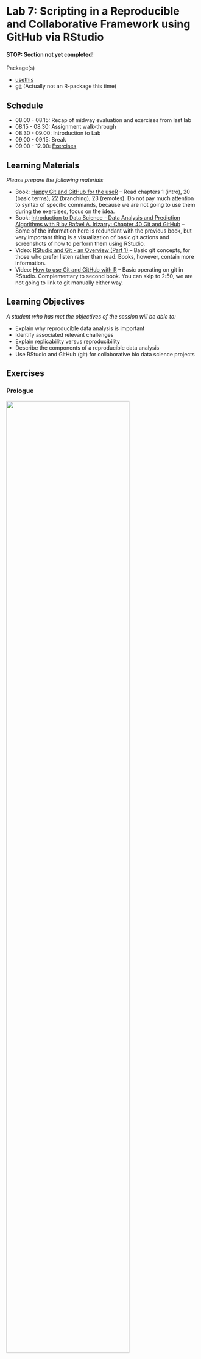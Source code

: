 # Lab 7: Scripting in a Reproducible and Collaborative Framework using GitHub via RStudio {.unnumbered}

#### STOP: Section not yet completed!

Package(s)

- [usethis](https://usethis.r-lib.org)
- [git](https://git-scm.com/) (Actually not an R-package this time)

## Schedule

- 08.00 - 08.15: Recap of midway evaluation and exercises from last lab
- 08.15 - 08.30: Assignment walk-through
- 08.30 - 09.00: Introduction to Lab
- 09.00 - 09.15: Break
- 09.00 - 12.00: [Exercises](#sec-exercises)

## Learning Materials

_Please prepare the following materials_

- Book: [Happy Git and GitHub for the useR](https://happygitwithr.com/) -- Read chapters 1 (intro), 20 (basic terms), 22 (branching), 23 (remotes). Do not pay much attention to syntax of specific commands, because we are not going to use them during the exercises, focus on the idea.
- Book: [Introduction to Data Science - Data Analysis and Prediction Algorithms with R by Rafael A. Irizarry: Chapter 40 Git and GitHub](https://rafalab.github.io/dsbook/git.html) -- Some of the information here is redundant with the previous book, but very important thing is a visualization of basic git actions and screenshots of how to perform them using RStudio.
- Video: [RStudio and Git - an Overview (Part 1)](https://www.youtube.com/watch?v=KjLycV1IWqc) -- Basic git concepts, for those who prefer listen rather than read. Books, however, contain more information.
- Video: [How to use Git and GitHub with R](https://www.youtube.com/watch?v=kL6L2MNqPHg) -- Basic operating on git in RStudio. Complementary to second book. You can skip to 2:50, we are not going to link to git manually either way.

## Learning Objectives

_A student who has met the objectives of the session will be able to:_

- Explain why reproducible data analysis is important
- Identify associated relevant challenges
- Explain replicability versus reproducibility
- Describe the components of a reproducible data analysis
- Use RStudio and GitHub (git) for collaborative bio data science projects

## Exercises {#sec-exercises}

### Prologue

![](images/git_collab.gif){fig-align="center" width=80%}

*Using `git` is completely central for collaborative bio data science. You can use `git` not only for `R`, but for any code-based collaboration. All bioinformatics departments in major players in Danish Pharma, are using `git` - Learning `git` is a key bio data science skill! Today, you will take your first steps - Happy Learning!*

- **T1:** Find the `GitHub` repository for the `ggplot2` R-package
- **Q1:** How many Contributors are there?
- **T1:** Find the `GitHub` repository for the `Linux kernel`
- **Q2:** How many Contributors are there?
- **Q3:** Discuss in your group why having an organised approach to version control is central? And consider the simple contrast of the challenges you were facing when doing the course assignments.

### Getting Started

**The following exercises have to be done in your groups! You must move at the same pace and progress together as a team through the exercises!**

*GitHub is **the** place for collaborative coding and different group members will have to do different tasks in a specific order, to make it through the exercises together, so... Team Up and don't rush it!*

First, select a team **<span style="color:darkgreen;">Captain</span>**, that person will have to carry out specific tasks. If **<span style="color:darkgreen;">Team</span>** is stated, then that refers to all group members and lastly if **<span style="color:darkgreen;">Crew</span>** is stated, then that is everyone but the **<span style="color:darkgreen;">Captain</span>**. Please note, that tasks are sequential, so if a task is assigned to the **<span style="color:darkgreen;">Captain</span>**, then the **<span style="color:darkgreen;">Crew</span>** has to await completion before proceeding!

#### **<span style="color:darkgreen;">Team</span>**

1. Go to [GitHub](https://github.com) and login
1. In the upper left corner, click your username and select `rforbiodatascience23`
1. In the upper left corner, click `Repositories`

#### **<span style="color:darkgreen;">Captain</span>**

1. Click `Create a new repository`
1. Select `Owner` as `rforbiodatascience23`
1. Name the repository `groupXX`, where `XX` is your group number, e.g. `02`
1. Select `Public`
1. Tick `Add a README file`
1. Click `Create repository`
1. Click `Settings` in the menu line starting with `<> Code`
1. Under `Access`, click `Collaborators and teams`
1. Click `Add people`
1. Write a group members username
1. Click the correct suggestion
1. Select `Admin` as role
1. Select `Add username to this repository`
1. Repeat for all group members

#### **<span style="color:darkgreen;">Crew</span>**

1. Check your mail and accept your invitation to join the repository

#### **<span style="color:darkgreen;">Team</span>**

1. [Click here](https://teaching.healthtech.dtu.dk/22100/rstudio.php) to go to the course RStudio cloud server and login
1. In the upper right corner, where it should say ![](images/paths_new_proj.png)`r_for_bio_data_science`, click
1. Choose ![](images/paths_new_proj_plus.png) `New Project...`
1. Select ![](images/icon_version_control.png) **Version Control**
1. Select ![](images/icon_git.png) **Git**
1. Under `Repository URL:`, enter `https://github.com/rforbiodatascience23/groupXX`, where again you replace `XX` with your group number, e.g. `02`
1. Under `Project directory name:`, enter `lab07_git_exercises`
1. Under `Create project as a subdirectory of:`, make sure that is says `~/projects`
1. Click `Create Project`

*Congratulations! You have just cloned your first GitHub repository!*

In your `Files`-pane, you should now see:

![](images/git_first_files.png){fig-align="center" width=40%}

...and now in your `Environment`-pane, you should see a new `git`-tab:

![](images/git_environment_pane.png){fig-align="center" width=50%}

If you click the `git`-tab, you should see:

![](images/environment_pane_git_tab.png){fig-align="center" width=50%}

### Your first collaboration

#### **<span style="color:darkgreen;">Team</span>**

1. Create a new Quarto document, title it `student_id` and save id as `student_id.qmd`, where `student_id` is your... You guessed it!
1. In the `environment`-pane, click the `git`-tab
1. Tick the 3 boxes under `staged`
1. Click `commit`
1. In the upper right corner, add a `Commit message`, e.g "First commit by student_id"
1. Click the `Commit`-button
1. A pop-up, will give you details on your commit, look through them and then click `Close`
1. Now, very important **ALWAYS** click the ![](images/pull.png) `Pull`-button **BEFORE** clicking the ![](images/push.png) `Push`-button
1. Clicking `Pull`, you should see "Already up to date."
1. Then click `Push`

- **Q4:** Discuss in your group, what happened and why? Try copying the message and paste it into google, did you get any hits?

*Do not start solving this issue just yet, simply realise, that `git` is being used by literally millions of people on a daily basis, the chance that you will encounter a unique error, that no one else have ever seen is slim-to-nothing! So if you end up in trouble, googl'ing the message, is not a bad initial stab at the problem!*

#### Setting up your Credentials and Personal Access Token (**<span style="color:darkgreen;">Team</span>**)

*GitHub doesn't know who you are, you're just someone who cloned your first GitHub repository and now you want to do all sorts of stuff! We can't have that, so let's fix that GitHub doesn't know who you are!*

1. In the `Console`, run the command:

```r
#| echo: true
#| eval: false
usethis::use_git_config(user.name = "YOUR_GITHUB_USERNAME", user.email = "THE_EMAIL_YOU_USED_TO_CREATE_YOUR_GITHUB_ACCOUNT")
```

2. In the `Console`, run the command:

```r
#| echo: true
#| eval: false
usethis::create_github_token()
```

3. Login
4. Under `Note`, where it says `DESCRIBE THE TOKEN'S USE CASE`, delete the text and write e.g.`R for Bio Data Science lab 7 git exercises`
5. Under `Expiration`, where it says `30 days`, change that to `90 days`
6. Do not change any other setting, but simply scroll down and click `Generate token`
7. A new `Personal access tokens (classic)`-page will appear, stating your personal access token, which starts with `ghp_`, go ahead and copy it
8. Store the `PAT` somewhere save, e.g. in a password management tool
9. Again in the console, run the below command and enter your `PAT` when prompted:

```r
#| echo: true
#| eval: false
gitcreds::gitcreds_set()
```

10. In the `Environment`-pane, make sure you are in the `git`-tab and again click `Pull` (We *always* pull before push)
11. Click `Push`
12. Go to your groups `GitHub`-project page `https://github.com/rforbiodatascience23/groupXX`
13. Confirm, that you see your files

*Congratulations! You just took your first step towards true collaborative bio data science!*

Stop, wait a minute and make sure, that **ALL** group members are at this stage of the exercises.

#### Making your Credentials and Personal Access Token stick around (**<span style="color:darkgreen;">Team</span>**)

*The thing is, we're actually working on a Linux server her, this entails a that you're credentials and PAT exists in a cache, which is cleared every 15 minutes. This. Is. Annoying! So let's fix it!*

First of all RStudio is a (G)raphical (U)ser (I)nterface, meaning, that it allows you to do pointy-clicky stuff, but at the end of the day, everything happens at the commandline. That also goes for git, so your button-pushing simply gets converted into commands, which are executed at the commandline. If you are not comfortable with the commandline, don't worry, the pointy-clicky stuff will be sufficient for now! If you are comfortable with the commandline, I advice to get comfortable with git on the commandline as well, you do get some extra bang-for-the-buck!

Now, a brief visit of the commandline:

1. In the `Console`-pane, click the `Terminal`-tab, which gains you access to the system underlying RStudio
1. You should see something like `user@pupilX:/net/pupilX/home/people/user/projects/lab07_git_exercises$`
1. Enter `ls -a`, this will `l`ist `a`ll the files, compare with your `Files`-pane, you will see that RStudio is "hiding" something from you, namely the `.git` folder
1. Enter `ls -a .git` and you will see the content of the folder, this is where all the git-magic happens
1. See the config file? That holds the configuration, enter `git config --global --list`
1. Recall you entered your GitHub username and mail? This is where it ended up! Note the `credential.helper=cache`, which tells us, that the credentials are being cached. Now, enter `git config --global credential.helper 'cache --timeout=86400'`
1. Re-run the command `git config --global --list` and confirm the change
1. Go back to your `Console` and run the command `gitcreds::gitcreds_set()` and re-enter your PAT

*Congratulations! You have now used the commandline and you will forever be part of an elite few, who know that everything you see in hacker-movies is BS, except perhaps for Wargames and Mr. Robot! Also, your PAT will now be good for 24h* 

### Your next collaboration

*That first collaboration was easy right!? Well, you were all working on different files...*

#### **<span style="color:darkgreen;">Captain</span>**

1. Create a new Quarto Document, title it "Group Document" and save it as `group_document.qmd`
1. Using markdown headers, create one section for each group member, incl. yourself. Here, you can use your names, student ids or whatever you deem appropriate
1. Again in the `Environment`-pane, make sure you are in the `git`-tab and then tick the box next to `group_document.qmd`
1. Click `Commit`
1. Add a commit message, e.g. "Add group document"
1. Click the `Commit`-button
1. Click `Pull` (You should be "Already up to date.")
1. Click `Push`
1. Click `Close`
1. Again, go to the group GitHub and confirm that you see the new document you just created

#### **<span style="color:darkgreen;">Crew</span>**

1. Click `Pull` and confirm that you now also have the file `group_document.qmd`
1. Open `group_document.qmd` and find your assigned section
1. In your section and your section only, enter some text, add a few code chunks with some `R`-code
1. Make sure to save the document
1. Now again, find the `group_document.qmd` in the `git`-tab of the `Environment`-pane and tick the box under `Staged`
1. Click `Commit`
1. Note how your changes to the document are highlighted in green
1. Add a commit message, e.g. "Update the STUDENT_ID section" and click `Commit`
1. Click `Close`
1. Click `Pull`
1. Click `Push`
1. Go to the group GitHub, find the `group_document.qmd` and click it, do you see your changes?

Once **everyone** has added to their assigned section, **everyone** should do a pull/push, so **everyone** has the complete version of the `group_document.qmd`.

### Your first branching

Ok that's pretty great so far - Right? The thing is... Consider, the `ggplot2` repository, that you found in *T1*. Thousands of companies and even more thousands of people rely on `ggplot` for advanced data visualisation. What would happen, if you wanted to add a new feature or wanted to optimise an existing one, while people were actively installing your package? They would get what stage your code was in, which may or may not be functional - Enter branching!

Below here, is an illustration, consider the **<span style="color:green;">Master</span>** the stable version people can download and use and then **<span style="color:blue;">Your Work</span>** will be the feature or update that you personally are working on. **<span style="color:orange;">Someone Else's Work</span>** will be another team and that persons work on a new feature or update. Before the last **<span style="color:green;">green</span>** circle, note how both the **<span style="color:blue;">Your Work</span>**- and **<span style="color:orange;">Someone Else's Work</span>**-branches are merged onto the **<span style="color:green;">Master</span>**-branch.

![](images/git_branching_merging.png){fig-align="center" width=90%}

*There can be even more branches*

- **Q4:** Again, find the `ggplot` GitHub site and see if you can find how many branches there are?

#### **<span style="color:darkgreen;">Team</span>**

1. Go to your RStudio session and in the `git`-tab of the `Environment`-pane, click ![](images/git_new_branch.png) `New Branch`
1. In branch name, enter your student id
1. You should see a pop-up `Branch 'STUDENT_ID' set up to track remote branch 'STUDENT_ID' from 'origin'.`, go ahead and click `Close`
1. Next to where you clicked `New Branch` just before, it should now say `STUDENT_ID`, click it and confirm that you see `STUDENT_ID` and `Main`
1. Look at the illustration above and make sure you are on par with that from the original branch `main`, which is equivalent with **<span style="color:green;">Master</span>**, you have created a new branch `STUDENT_ID`, which is equivalent to **<span style="color:blue;">Your Work</span>**
1. Click `STUDENT_ID` and you will get a confirmation that you are already on that branch and that you are up-to-date, click `Close`
1. In the `group_document.qmd` under your section, using markdown, enter a new sub-header and name it e.g. `New feature` or `New analysis`
1. Enter some text, a few code chunks with a bit of `R`-code of your choosing and save the document
1. Again, in the `git`-tab, tick the box under staged and click `Commit`
1. Add a commit message, e.g. `New feature from STUDENT_ID` and click `Commit`
1. Click `Close`, `Pull`, `Close`, `Push` and `Close` and then close the commit window
1. Go to your group GitHub and confirm that you now have at least 2 branches
1. Make sure you are in the main branch and then click the `group_document.qmd`, you should now **not** see your new feature/analysis that you added
1. On the left, where it says `main`, click and select your `STUDENT_ID`, you **should** now see your new feature/analysis that you added

*Congratulations! You have now succesfully done your first branching!*

### Your first branch merging

1. Go to your groups GitHub page, at the top it should say `STUDENT_ID had recent pushes...`, click the `Compare & pull request`
1. Your commit message will appear and where it says `Leave a comment`, add a comment like e.g. `I'm done, all seems to be working now!` or similar
1. Click `Create pull request`
1. It should now say `This branch have no conflicts with the base branch`, confirm and click `Merge pull request`
1. Click `Confirm merge` after which it should now say `Pull request successfully merged and closed`
1. You have now fully merged, so go ahead and click `Delete branch`
1. Revisit the previous illustration and compare with your branch workflow, make sure that everyone in the groups are on par here
1. Finally return to your RStudio session and make sure you switch to the `main`-branch

*Congratulations! You have now succesfully done your first branch merge!*

But wait, what was this `Pull request`??? What you actually did, was:
1. Created a new branch
1. Completed a new feature/analysis
1. Push'ed the new feature/analysis to GitHub
1. Created a `Pull request` for merging your branch `STUDENT_ID` into the `main` branch
1. Approved and completed the `Pull request`

Think about e.g. again the `ggplot2`-repo, if anyone could create a new branch and then do as described above, then there would be no way of making quality control. Therefore, typically such pull requests will have to be approved by someone. This can either be someone who is close-to-the-code e.g. in the case of `ggplot2`, that'd be someone like Hadley. In a company, then that might be some senior developer approving junior developers pull requests. At one point you might have seen something like "The min branch is unprotected", this is exactly that!

### Your first merge conflict

Okay, that's all good an well. Seems easy and straight forward, right? Well, that is as long as we don't have a `conflict`. A conflict is when two or more changes to one file are not compatible, consider:

```r
#| echo: true
#| eval: false

Top 10 Data Science Languages of ALL Time:
10. It is 
9. Impossible
8. to rank them
7. Because
6. programming is subjective
5. and everyone
4. has
3. different
2. tastes
1. R
```

In fact, let's screw things up!

#### **<span style="color:darkgreen;">Captain</span>**

1. Go to the RStudio session and where you usually click `Quarto Document...`, this time let's just create a simple `Text File`
1. Copy/paste the `Top 10 Data Science Languages of ALL Time` into the file
1. Save the file as `best_ds_langs.txt`
1. Make sure you are in the `main`-branch
1. Do a commit/pull/push and check the file ended at your group github

#### **<span style="color:darkgreen;">Crew</span>**

Let's commit mutiny! (pun intended)

1. Make sure you are in the `main`-branch and then hit `Pull`
1. Open the `best_ds_langs.txt`
1. Each of you separatly (wrongfully) replace `R` with an (inferior) data science language of your choice (you can really write anything)
1. Now, this time **we do not pull first**, simply commit and then push
1. Now you can `pull`
1. You will now get notified about a `merge conflict`
1. Close and re-open the `best_ds_langs.txt`-file, it should look something like:

```r
#| echo: true
#| eval: false

Top 10 Data Science Languages of ALL Time:
10. It is 
9. Impossible
8. to rank them
7. Because
6. programming is subjective
5. and everyone
4. has
3. different
2. tastes
<<<<<<< HEAD
1. C++
=======
1. Python
>>>>>>> 85283ca3246b7f7462ab633085f92ac5f173d3e7
```

#### **<span style="color:darkgreen;">Captain</span>**

Get your **<span style="color:darkgreen;">Crew</span>** in order!

1. Simply edit the file so that you delete everything below 2. and add the final line, which emphasises that `1. R is superiour!`
1. The box under `Staged` looks a bit odd right, just click it
1. Click `Commit` and add a commit message, e.g. `Fixed merge conflict, got crew back in order!`
1. Click `Commit`, `Close`, `Pull`, `Close`, `Push`, `Close` and close the commit window
1. Return to your GitHub group and confirm all is in order and you can continue with confidence knowing that `R is superiour!` (Check the file to make sure)

*Congratulations! You have now fixed your first merge conflict!*

### The .gitignore file

You may have noticed the `.gitignore`-file?

#### **<span style="color:darkgreen;">Team</span>**

1. Go to your RStudio session, find the `.gitignore`-file and click it

It contains a list of files and folders, which should **not** end up at your `git`-repo, i.e. files which should be ignored.

